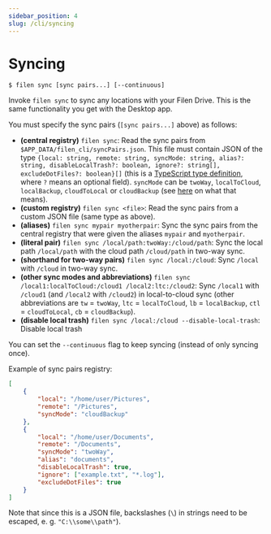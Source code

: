```yaml
---
sidebar_position: 4
slug: /cli/syncing
---
```


# Syncing

```
$ filen sync [sync pairs...] [--continuous]
```

Invoke `filen sync` to sync any locations with your Filen Drive. This is the same functionality you get with the Desktop app.

You must specify the sync pairs (`[sync pairs...]` above) as follows:

-   **(central registry)** `filen sync`: Read the sync pairs from `$APP_DATA/filen_cli/syncPairs.json`.
    This file must contain JSON of the type `{local: string, remote: string, syncMode: string, alias?: string, disableLocalTrash?: boolean, ignore?: string[], excludeDotFiles?: boolean}[]` (this is a [TypeScript type definition](https://www.typescriptlang.org/docs/handbook/2/objects.html), where `?` means an optional field).
    `syncMode` can be `twoWay`, `localToCloud`, `localBackup`, `cloudToLocal` or `cloudBackup` (see [here](https://blog.filen.io/how-to-desktop-client/#:~:text=for%20this%20sync.-,Sync%20Modes,-%3A) on what that means).
-   **(custom registry)** `filen sync <file>`: Read the sync pairs from a custom JSON file (same type as above).
-   **(aliases)** `filen sync mypair myotherpair`: Sync the sync pairs from the central registry that were given the aliases `mypair` and `myotherpair`.
-   **(literal pair)** `filen sync /local/path:twoWay:/cloud/path`: Sync the local path `/local/path` with the cloud path `/cloud/path` in two-way sync.
-   **(shorthand for two-way pairs)** `filen sync /local:/cloud`: Sync `/local` with `/cloud` in two-way sync.
-   **(other sync modes and abbreviations)** `filen sync /local1:localToCloud:/cloud1 /local2:ltc:/cloud2`: Sync `/local1` with `/cloud1` (and `/local2` with `/cloud2`) in local-to-cloud sync
    (other abbreviations are `tw` = `twoWay`, `ltc` = `localToCloud`, `lb` = `localBackup`, `ctl` = `cloudToLocal`, `cb` = `cloudBackup`).
-   **(disable local trash)** `filen sync /local:/cloud --disable-local-trash`: Disable local trash

You can set the `--continuous` flag to keep syncing (instead of only syncing once).

Example of sync pairs registry:

```json
[
	{
		"local": "/home/user/Pictures",
		"remote": "/Pictures",
		"syncMode": "cloudBackup"
	},
	{
		"local": "/home/user/Documents",
		"remote": "/Documents",
		"syncMode": "twoWay",
		"alias": "documents",
		"disableLocalTrash": true,
		"ignore": ["example.txt", "*.log"],
		"excludeDotFiles": true
	}
]
```

Note that since this is a JSON file, backslashes (`\`) in strings need to be escaped, e. g. `"C:\\some\\path"`).
